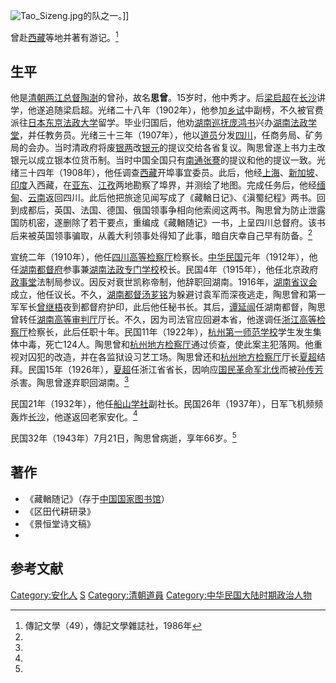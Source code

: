 {{multiple issues|
{{onesource|time=2014-11-23T09:48:29+00:00}}
{{refimprove|time=2014-11-23T09:48:29+00:00}}
}}
[[File:Tao_Sizeng.jpg|thumb]]的队之一。]]

{{fact|'''陶思曾'''（{{bd|1878年||1943年|7月21日}}），字'''叔惠'''，号'''啸岳'''，[[湖南省|湖南省]][[安化县|安化县]]一都小淹人。[[清朝|清朝]]及[[中华民国|中华民国]]行政及司法官员。}}曾赴[[西藏|西藏]]等地并著有游记。<ref name=zjwx>傳記文學（49），傳記文學雜誌社，1986年</ref>

==生平==
他是[[清朝|清朝]][[两江总督|两江总督]][[陶澍|陶澍]]的曾孙，故名'''思曾'''。15岁时，他中秀才。后[[梁启超|梁启超]]在[[长沙|长沙]]讲学，他遂追随梁启超。光绪二十八年（1902年），他参加[[乡试|乡试]]中副榜，不久被官费派往[[日本|日本]][[东京|东京]][[法政大学|法政大学]]留学。毕业归国后，他劝[[湖南巡抚|湖南巡抚]][[庞鸿书|庞鸿书]]兴办[[湖南法政学堂|湖南法政学堂]]，并任教务员。光绪三十三年（1907年），他以[[道员|道员]]分发[[四川|四川]]，任商务局、矿务局的会办。当时清政府将废[[银两|银两]]改[[银元|银元]]的提议交给各省复议。陶思曾遂上书力主改银元以成立银本位货币制。当时中国全国只有[[南通|南通]][[张謇|张謇]]的提议和他的提议一致。光绪三十四年（1908年），他任调查[[西藏|西藏]]开埠事宜委员。此后，他经[[上海|上海]]、[[新加坡|新加坡]]、[[印度|印度]]入西藏，在[[亚东|亚东]]、[[江孜|江孜]]两地勘察了埠界，并测绘了地图。完成任务后，他经[[缅甸|缅甸]]、[[云南|云南]]返回四川。此后他把旅途见闻写成了《藏輶日记》、《滇蜀纪程》两书。回到成都后，英国、法国、德国、俄国领事争相向他索阅这两书。陶思曾为防止泄露国防机密，遂删除了若干要点，重编成《藏輶随记》一书，上呈四川总督府。该书后来被英国领事骗取，{{fact|每日刊登在《[[泰晤士报|泰晤士报]]》上。后来民国12年（1923年），他到[[杭州|杭州]]任职，}}从義大利领事处得知了此事，暗自庆幸自己早有防备。<ref name=zjwx/>

宣统二年（1910年），他任[[四川高等检察厅|四川高等检察厅]]检察长。[[中华民国|中华民国]]元年（1912年），他任[[湖南都督府|湖南都督府]]参事兼[[湖南公立法政专门学校|湖南法政专门学校]]校长。民国4年（1915年），他任北京政府[[政事堂|政事堂]]法制局参议。因反对衰世凯称帝制，他辞职回湖南。1916年，[[湖南省议会|湖南省议会]]成立，他任议长。不久，[[湖南都督|湖南都督]][[汤芗铭|汤芗铭]]为躲避讨袁军而深夜逃走，陶思曾和第一军军长[[曾继梧|曾继梧]]夜到都督府护印，此后他任秘书长。其后，[[谭延闿|谭延闿]]任湖南都督，陶思曾转任[[湖南高等审判厅|湖南高等审判厅]]厅长。不久，因为司法官应回避本省，他遂调任[[浙江高等检察厅|浙江高等检察厅]]检察长，此后任职十年。民国11年（1922年），[[杭州第一师范学校|杭州第一师范学校]]学生发生集体中毒，死亡124人。陶思曾和[[杭州地方检察厅|杭州地方检察厅]]通过侦查，使此案主犯落网。他重视对囚犯的改造，并在各监狱设习艺工场。陶思曾还和[[杭州地方检察厅|杭州地方检察厅]]厅长[[夏超_(浙江)|夏超]]结拜。民国15年（1926年），[[夏超_(浙江)|夏超]]任浙江省省长，因响应[[国民革命军|国民革命军]][[北伐|北伐]]而被[[孙传芳|孙传芳]]杀害。陶思曾遂弃职回湖南。<ref name=zjwx/>

民国21年（1932年），他任[[船山学社|船山学社]]副社长。民国26年（1937年），日军飞机频频轰炸[[长沙|长沙]]，他遂返回老家安化。<ref name=zjwx/>

民国32年（1943年）7月21日，陶思曾病逝，享年66岁。<ref name=zjwx/>

==著作==
*《藏輶随记》（存于[[中国国家图书馆|中国国家图书馆]]）
*《区田代耕研录》
*《景恒堂诗文稿》
*{{fact|译有《日本刑法各论》}}

==参考文献==
{{reflist}}

{{DEFAULTSORT:Tao陶}}
[[Category:安化人|Category:安化人]]
[[Category:陶姓|S]]
[[Category:清朝道員|Category:清朝道員]]
[[Category:中华民国大陆时期政治人物|Category:中华民国大陆时期政治人物]]